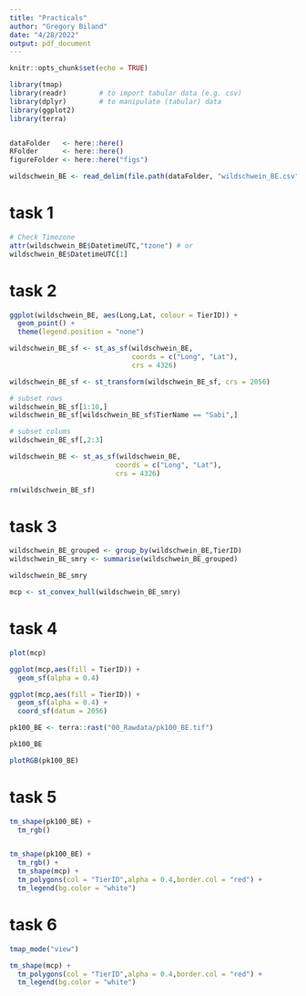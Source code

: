 ```yaml
---
title: "Practicals"
author: "Gregory Biland"
date: "4/28/2022"
output: pdf_document
---
```


```r
knitr::opts_chunk$set(echo = TRUE)
```

```r
library(tmap)
library(readr)        # to import tabular data (e.g. csv)
library(dplyr)        # to manipulate (tabular) data
library(ggplot2)
library(terra)


dataFolder   <- here::here()   
RFolder      <- here::here()         
figureFolder <- here::here("figs") 
```


```r

wildschwein_BE <- read_delim(file.path(dataFolder, "wildschwein_BE.csv"))

```

# task 1 ########################################################################

```r

# Check Timezone
attr(wildschwein_BE$DatetimeUTC,"tzone") # or
wildschwein_BE$DatetimeUTC[1]

```

# task 2 ########################################################################

```r
ggplot(wildschwein_BE, aes(Long,Lat, colour = TierID)) +
  geom_point() +
  theme(legend.position = "none")

wildschwein_BE_sf <- st_as_sf(wildschwein_BE, 
                              coords = c("Long", "Lat"), 
                              crs = 4326)

wildschwein_BE_sf <- st_transform(wildschwein_BE_sf, crs = 2056)

# subset rows
wildschwein_BE_sf[1:10,]
wildschwein_BE_sf[wildschwein_BE_sf$TierName == "Sabi",]

# subset colums
wildschwein_BE_sf[,2:3]

wildschwein_BE <- st_as_sf(wildschwein_BE, 
                          coords = c("Long", "Lat"), 
                          crs = 4326)

rm(wildschwein_BE_sf)
```

# task 3 ########################################################################

```r
wildschwein_BE_grouped <- group_by(wildschwein_BE,TierID)
wildschwein_BE_smry <- summarise(wildschwein_BE_grouped)

wildschwein_BE_smry

mcp <- st_convex_hull(wildschwein_BE_smry)


```


# task 4 ########################################################################

```r

plot(mcp)

ggplot(mcp,aes(fill = TierID)) +
  geom_sf(alpha = 0.4)

ggplot(mcp,aes(fill = TierID)) +
  geom_sf(alpha = 0.4) +
  coord_sf(datum = 2056)

pk100_BE <- terra::rast("00_Rawdata/pk100_BE.tif")

pk100_BE

plotRGB(pk100_BE)

```

# task 5 ########################################################################

```r
tm_shape(pk100_BE) + 
  tm_rgb() 


tm_shape(pk100_BE) + 
  tm_rgb() +
  tm_shape(mcp) +
  tm_polygons(col = "TierID",alpha = 0.4,border.col = "red") +
  tm_legend(bg.color = "white")
```

# task 6 ########################################################################

```r
tmap_mode("view")

tm_shape(mcp) +
  tm_polygons(col = "TierID",alpha = 0.4,border.col = "red") +
  tm_legend(bg.color = "white")
```
